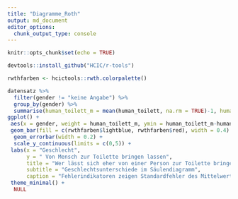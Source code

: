 ```yaml
---
title: "Diagramme_Roth"
output: md_document
editor_options: 
  chunk_output_type: console
---
```


```r
knitr::opts_chunk$set(echo = TRUE)
```


```r

devtools::install_github("HCIC/r-tools")

rwthfarben <- hcictools::rwth.colorpalette()

datensatz %>%
  filter(gender != "keine Angabe") %>%
  group_by(gender) %>%
  summarise(human_toilett_m = mean(human_toilett, na.rm = TRUE)-1, human_toilett_sem = std.error(human_toilett)) %>%
ggplot() +
 aes(x = gender, weight = human_toilett_m, ymin = human_toilett_m-human_toilett_sem, ymax = human_toilett_m+human_toilett_sem, fill = gender) +
 geom_bar(fill = c(rwthfarben$lightblue, rwthfarben$red), width = 0.4) +
  geom_errorbar(width = 0.2) +
  scale_y_continuous(limits = c(0,5)) +
 labs(x = "Geschlecht", 
      y = " Von Mensch zur Toilette bringen lassen", 
      title = "Wer lässt sich eher von einer Person zur Toilette bringen?", 
      subtitle = "Geschlechtsunterschiede im Säulendiagramm", 
      caption = "Fehlerindikatoren zeigen Standardfehler des Mittelwerts") +
 theme_minimal() +
  NULL
```
